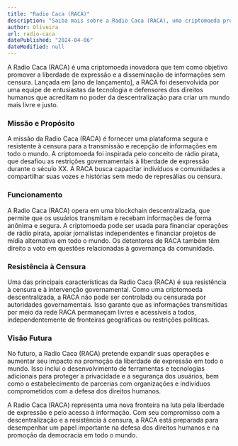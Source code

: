 ```yaml
---
title: "Radio Caca (RACA)"
description: "Saiba mais sobre a Radio Caca (RACA), uma criptomoeda projetada para apoiar a liberdade de expressão e a disseminação de informações sem censura."
author: Oliveira
url: radio-caca
datePublished: "2024-04-06"
dateModified: null
---
```


A Radio Caca (RACA) é uma criptomoeda inovadora que tem como objetivo promover a liberdade de expressão e a disseminação de informações sem censura. Lançada em [ano de lançamento], a RACA foi desenvolvida por uma equipe de entusiastas da tecnologia e defensores dos direitos humanos que acreditam no poder da descentralização para criar um mundo mais livre e justo.

### Missão e Propósito

A missão da Radio Caca (RACA) é fornecer uma plataforma segura e resistente à censura para a transmissão e recepção de informações em todo o mundo. A criptomoeda foi inspirada pelo conceito de rádio pirata, que desafiou as restrições governamentais à liberdade de expressão durante o século XX. A RACA busca capacitar indivíduos e comunidades a compartilhar suas vozes e histórias sem medo de represálias ou censura.

### Funcionamento

A Radio Caca (RACA) opera em uma blockchain descentralizada, que permite que os usuários transmitam e recebam informações de forma anônima e segura. A criptomoeda pode ser usada para financiar operações de rádio pirata, apoiar jornalistas independentes e financiar projetos de mídia alternativa em todo o mundo. Os detentores de RACA também têm direito a voto em questões relacionadas à governança da comunidade.

### Resistência à Censura

Uma das principais características da Radio Caca (RACA) é sua resistência à censura e à intervenção governamental. Como uma criptomoeda descentralizada, a RACA não pode ser controlada ou censurada por autoridades governamentais. Isso garante que as informações transmitidas por meio da rede RACA permaneçam livres e acessíveis a todos, independentemente de fronteiras geográficas ou restrições políticas.

### Visão Futura

No futuro, a Radio Caca (RACA) pretende expandir suas operações e aumentar seu impacto na promoção da liberdade de expressão em todo o mundo. Isso inclui o desenvolvimento de ferramentas e tecnologias adicionais para proteger a privacidade e a segurança dos usuários, bem como o estabelecimento de parcerias com organizações e indivíduos comprometidos com a defesa dos direitos humanos.

A Radio Caca (RACA) representa uma nova fronteira na luta pela liberdade de expressão e pelo acesso à informação. Com seu compromisso com a descentralização e a resistência à censura, a RACA está preparada para desempenhar um papel importante na defesa dos direitos humanos e na promoção da democracia em todo o mundo.
